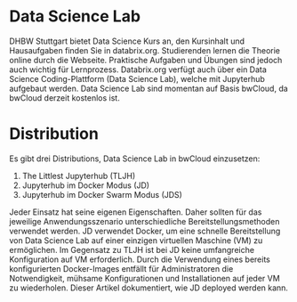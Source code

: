 
# Data Science Lab 

DHBW Stuttgart bietet Data Science Kurs an, den Kursinhalt und Hausaufgaben finden Sie in databrix.org. 
Studierenden lernen die Theorie online durch die Webseite. 
Praktische Aufgaben und Übungen sind jedoch auch wichtig für Lernprozess. 
Databrix.org verfügt auch über ein Data Science Coding-Plattform (Data Science Lab), welche mit Jupyterhub aufgebaut werden. 
Data Science Lab sind momentan auf Basis bwCloud, da bwCloud derzeit kostenlos ist.

# Distribution
Es gibt drei Distributions, Data Science Lab in bwCloud einzusetzen:
1.	<Link href="/TLJH">The Littlest Jupyterhub (TLJH)</Link>
2.	<Link href="/JD">Jupyterhub im Docker Modus (JD)</Link>
3.	<Link href="/JDS">Jupyterhub im Docker Swarm Modus (JDS)</Link>

Jeder Einsatz hat seine eigenen Eigenschaften. Daher sollten für das jeweilige Anwendungsszenario unterschiedliche Bereitstellungsmethoden verwendet werden. 
JD verwendet Docker, um eine schnelle Bereitstellung von Data Science Lab auf einer einzigen virtuellen Maschine (VM) zu ermöglichen. Im Gegensatz zu TLJH ist bei JD keine umfangreiche Konfiguration auf VM erforderlich. Durch die Verwendung eines bereits konfigurierten Docker-Images entfällt für Administratoren die Notwendigkeit, mühsame Konfigurationen und Installationen auf jeder VM zu wiederholen. Dieser Artikel dokumentiert, wie JD deployed werden kann. 